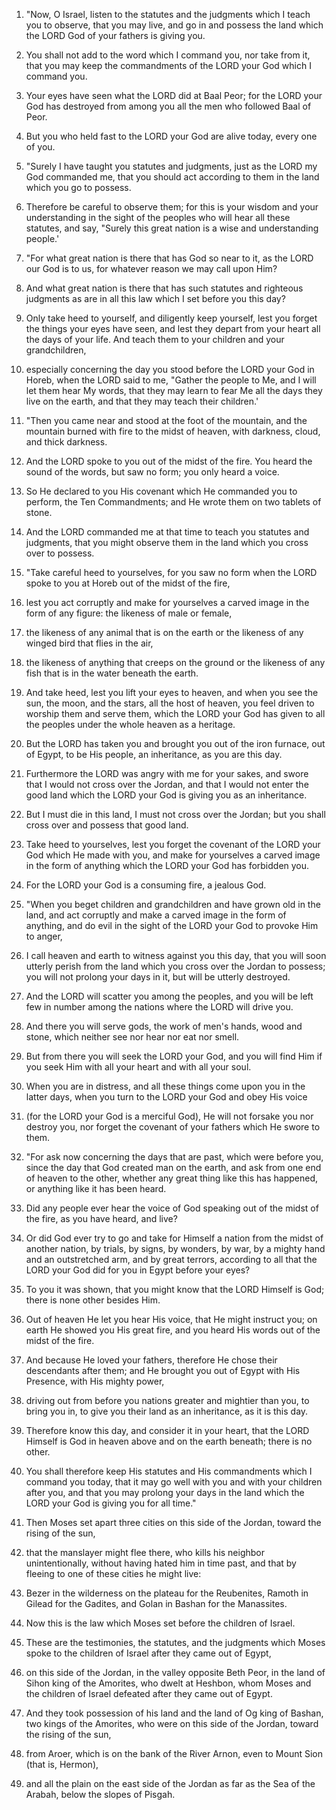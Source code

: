 
1. "Now, O Israel, listen to the statutes and the judgments which I teach you to observe, that you may live, and go in and possess the land which the LORD God of your fathers is giving you.

2. You shall not add to the word which I command you, nor take from it, that you may keep the commandments of the LORD your God which I command you.

3. Your eyes have seen what the LORD did at Baal Peor; for the LORD your God has destroyed from among you all the men who followed Baal of Peor.

4. But you who held fast to the LORD your God are alive today, every one of you.

5. "Surely I have taught you statutes and judgments, just as the LORD my God commanded me, that you should act according to them in the land which you go to possess.

6. Therefore be careful to observe them; for this is your wisdom and your understanding in the sight of the peoples who will hear all these statutes, and say, "Surely this great nation is a wise and understanding people.'

7. "For what great nation is there that has God so near to it, as the LORD our God is to us, for whatever reason we may call upon Him?

8. And what great nation is there that has such statutes and righteous judgments as are in all this law which I set before you this day?

9. Only take heed to yourself, and diligently keep yourself, lest you forget the things your eyes have seen, and lest they depart from your heart all the days of your life. And teach them to your children and your grandchildren,

10. especially concerning the day you stood before the LORD your God in Horeb, when the LORD said to me, "Gather the people to Me, and I will let them hear My words, that they may learn to fear Me all the days they live on the earth, and that they may teach their children.'

11. "Then you came near and stood at the foot of the mountain, and the mountain burned with fire to the midst of heaven, with darkness, cloud, and thick darkness.

12. And the LORD spoke to you out of the midst of the fire. You heard the sound of the words, but saw no form; you only heard a voice.

13. So He declared to you His covenant which He commanded you to perform, the Ten Commandments; and He wrote them on two tablets of stone.

14. And the LORD commanded me at that time to teach you statutes and judgments, that you might observe them in the land which you cross over to possess.

15. "Take careful heed to yourselves, for you saw no form when the LORD spoke to you at Horeb out of the midst of the fire,

16. lest you act corruptly and make for yourselves a carved image in the form of any figure: the likeness of male or female,

17. the likeness of any animal that is on the earth or the likeness of any winged bird that flies in the air,

18. the likeness of anything that creeps on the ground or the likeness of any fish that is in the water beneath the earth.

19. And take heed, lest you lift your eyes to heaven, and when you see the sun, the moon, and the stars, all the host of heaven, you feel driven to worship them and serve them, which the LORD your God has given to all the peoples under the whole heaven as a heritage.

20. But the LORD has taken you and brought you out of the iron furnace, out of Egypt, to be His people, an inheritance, as you are this day.

21. Furthermore the LORD was angry with me for your sakes, and swore that I would not cross over the Jordan, and that I would not enter the good land which the LORD your God is giving you as an inheritance.

22. But I must die in this land, I must not cross over the Jordan; but you shall cross over and possess that good land.

23. Take heed to yourselves, lest you forget the covenant of the LORD your God which He made with you, and make for yourselves a carved image in the form of anything which the LORD your God has forbidden you.

24. For the LORD your God is a consuming fire, a jealous God.

25. "When you beget children and grandchildren and have grown old in the land, and act corruptly and make a carved image in the form of anything, and do evil in the sight of the LORD your God to provoke Him to anger,

26. I call heaven and earth to witness against you this day, that you will soon utterly perish from the land which you cross over the Jordan to possess; you will not prolong your days in it, but will be utterly destroyed.

27. And the LORD will scatter you among the peoples, and you will be left few in number among the nations where the LORD will drive you.

28. And there you will serve gods, the work of men's hands, wood and stone, which neither see nor hear nor eat nor smell.

29. But from there you will seek the LORD your God, and you will find Him if you seek Him with all your heart and with all your soul.

30. When you are in distress, and all these things come upon you in the latter days, when you turn to the LORD your God and obey His voice

31. (for the LORD your God is a merciful God), He will not forsake you nor destroy you, nor forget the covenant of your fathers which He swore to them.

32. "For ask now concerning the days that are past, which were before you, since the day that God created man on the earth, and ask from one end of heaven to the other, whether any great thing like this has happened, or anything like it has been heard.

33. Did any people ever hear the voice of God speaking out of the midst of the fire, as you have heard, and live?

34. Or did God ever try to go and take for Himself a nation from the midst of another nation, by trials, by signs, by wonders, by war, by a mighty hand and an outstretched arm, and by great terrors, according to all that the LORD your God did for you in Egypt before your eyes?

35. To you it was shown, that you might know that the LORD Himself is God; there is none other besides Him.

36. Out of heaven He let you hear His voice, that He might instruct you; on earth He showed you His great fire, and you heard His words out of the midst of the fire.

37. And because He loved your fathers, therefore He chose their descendants after them; and He brought you out of Egypt with His Presence, with His mighty power,

38. driving out from before you nations greater and mightier than you, to bring you in, to give you their land as an inheritance, as it is this day.

39. Therefore know this day, and consider it in your heart, that the LORD Himself is God in heaven above and on the earth beneath; there is no other.

40. You shall therefore keep His statutes and His commandments which I command you today, that it may go well with you and with your children after you, and that you may prolong your days in the land which the LORD your God is giving you for all time."

41. Then Moses set apart three cities on this side of the Jordan, toward the rising of the sun,

42. that the manslayer might flee there, who kills his neighbor unintentionally, without having hated him in time past, and that by fleeing to one of these cities he might live:

43. Bezer in the wilderness on the plateau for the Reubenites, Ramoth in Gilead for the Gadites, and Golan in Bashan for the Manassites.

44. Now this is the law which Moses set before the children of Israel.

45. These are the testimonies, the statutes, and the judgments which Moses spoke to the children of Israel after they came out of Egypt,

46. on this side of the Jordan, in the valley opposite Beth Peor, in the land of Sihon king of the Amorites, who dwelt at Heshbon, whom Moses and the children of Israel defeated after they came out of Egypt.

47. And they took possession of his land and the land of Og king of Bashan, two kings of the Amorites, who were on this side of the Jordan, toward the rising of the sun,

48. from Aroer, which is on the bank of the River Arnon, even to Mount Sion (that is, Hermon),

49. and all the plain on the east side of the Jordan as far as the Sea of the Arabah, below the slopes of Pisgah.


